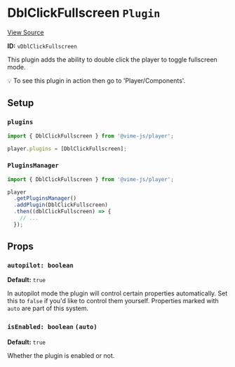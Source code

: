 
<Meta title="Packages/Player/Plugins/DblClickFullscreen" />

# DblClickFullscreen `Plugin`

[View Source](https://github.com/vime-js/vime/blob/master/packages/vime-player/src/plugins/DblClickFullscreen.svelte)

**ID:** `vDblClickFullscreen`

This plugin adds the ability to double click the player to toggle fullscreen mode.

💡 To see this plugin in action then go to 'Player/Components'.

## Setup

### `plugins`

```js
import { DblClickFullscreen } from '@vime-js/player';

player.plugins = [DblClickFullscreen];
```

### `PluginsManager`
```js
import { DblClickFullscreen } from '@vime-js/player';

player
  .getPluginsManager()
  .addPlugin(DblClickFullscreen)
  .then((dblClickFullscreen) => {
    // ...
  });
```

## Props

### `autopilot: boolean`

**Default:** `true`

In autopilot mode the plugin will control certain properties automatically. Set this to `false` if you'd like to 
control them yourself. Properties marked with `auto` are part of this system.

### `isEnabled: boolean` `(auto)`

**Default:** `true`

Whether the plugin is enabled or not.